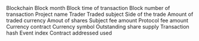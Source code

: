 <ParamField path="blockchain">
Blockchain
</ParamField>
<ParamField path="block_month">
Block month
</ParamField>
<ParamField path="block_time">
Block time of transaction
</ParamField>
<ParamField path="block_number">
Block number of transaction
</ParamField>
<ParamField path="project">
Project name
</ParamField>
<ParamField path="trader">
Trader
</ParamField>
<ParamField path="subject">
Traded subject
</ParamField>
<ParamField path="trade_side">
Side of the trade
</ParamField>
<ParamField path="amount_original">
Amount of traded currency
</ParamField>
<ParamField path="share_amount">
Amout of shares
</ParamField>
<ParamField path="subject_fee_amount">
Subject fee amount
</ParamField>
<ParamField path="protocol_fee_amount">
Protocol fee amount
</ParamField>
<ParamField path="currency_contract">
Currency contract
</ParamField>
<ParamField path="currency_symbol">
Currency symbol
</ParamField>
<ParamField path="supply">
Outstanding share supply
</ParamField>
<ParamField path="tx_hash">
Transaction hash
</ParamField>
<ParamField path="evt_index">
Event index
</ParamField>
<ParamField path="contract_address">
Contract addressed used
</ParamField>
